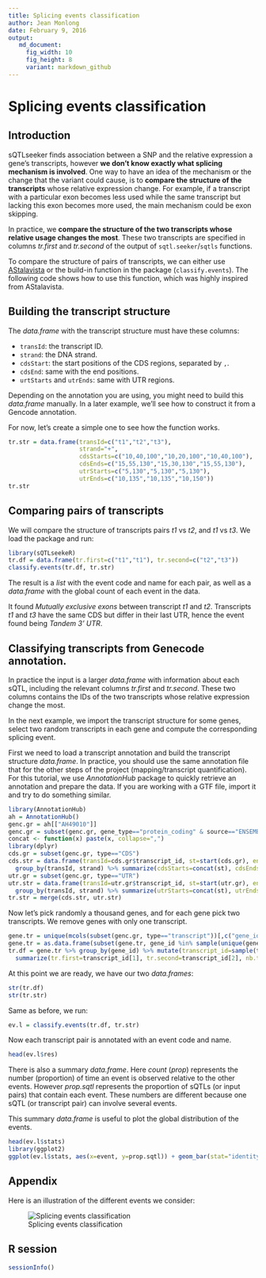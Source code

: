 ```yaml
---
title: Splicing events classification
author: Jean Monlong
date: February 9, 2016
output:
   md_document:
     fig_width: 10
     fig_height: 8
     variant: markdown_github
---
```


# Splicing events classification

## Introduction

sQTLseeker finds association between a SNP and the relative expression a gene's transcripts, however **we don't know exactly what splicing mechanism is involved**. One way to have an idea of the mechanism or the change that the variant could cause, is to **compare the structure of the transcripts** whose relative expression change. For example, if a transcript with a particular exon becomes less used while the same transcript but lacking this exon becomes more used, the main mechanism could be exon skipping.

In practice, we **compare the structure of the two transcripts whose relative usage changes the most**. These two transcripts are specified in columns *tr.first* and *tr.second* of the output of `sqtl.seeker`/`sqtls` functions.

To compare the structure of pairs of transcripts, we can either use [AStalavista](http://genome.crg.es/astalavista/) or the build-in function in the package (`classify.events`). The following code shows how to use this function, which was highly inspired from AStalavista.

## Building the transcript structure

The *data.frame* with the transcript structure must have these columns:

+ `transId`: the transcript ID.
+ `strand`: the DNA strand.
+ `cdsStart`: the start positions of the CDS regions, separated by `,`.
+ `cdsEnd`: same with the end positions.
+ `urtStarts` and `utrEnds`: same with UTR regions.

Depending on the annotation you are using, you might need to build this *data.frame* manually. In a later example, we'll see how to construct it from a Gencode annotation.

For now, let's create a simple one to see how the function works.

```r
tr.str = data.frame(transId=c("t1","t2","t3"),
                    strand="+",
                    cdsStarts=c("10,40,100","10,20,100","10,40,100"),
                    cdsEnds=c("15,55,130","15,30,130","15,55,130"),
                    utrStarts=c("5,130","5,130","5,130"),
                    utrEnds=c("10,135","10,135","10,150"))
tr.str
```

## Comparing pairs of transcripts

We will compare the structure of transcripts pairs *t1* vs *t2*, and *t1* vs *t3*. We load the package and run:

```r
library(sQTLseekeR)
tr.df = data.frame(tr.first=c("t1","t1"), tr.second=c("t2","t3"))
classify.events(tr.df, tr.str)
```

The result is a *list* with the event code and name for each pair, as well as a *data.frame* with the global count of each event in the data.

It found *Mutually exclusive exons* between transcript *t1* and *t2*. Transcripts *t1* and *t3* have the same CDS but differ in their last UTR, hence the event found being *Tandem 3' UTR*.


## Classifying transcripts from Genecode annotation.

In practice the input is a larger *data.frame* with information about each sQTL, including the relevant columns *tr.first* and *tr.second*. These two columns contains the IDs of the two transcripts whose relative expression change the most.

In the next example, we import the transcript structure for some genes, select two random transcripts in each gene and compute the corresponding splicing event.

First we need to load a transcript annotation and build the transcript structure *data.frame*. In practice, you should use the same annotation file that for the other steps of the project (mapping/transcript quantification). For this tutorial, we use *AnnotationHub* package to quickly retrieve an annotation and prepare the data. If you are working with a GTF file, import it and try to do something similar.

```r
library(AnnotationHub)
ah = AnnotationHub()
genc.gr = ah[["AH49010"]]
genc.gr = subset(genc.gr, gene_type=="protein_coding" & source=="ENSEMBL")
concat <- function(x) paste(x, collapse=",")
library(dplyr)
cds.gr = subset(genc.gr, type=="CDS")
cds.str = data.frame(transId=cds.gr$transcript_id, st=start(cds.gr), end=end(cds.gr), strand=strand(cds.gr)) %>%
  group_by(transId, strand) %>% summarize(cdsStarts=concat(st), cdsEnds=concat(end))
utr.gr = subset(genc.gr, type=="UTR")
utr.str = data.frame(transId=utr.gr$transcript_id, st=start(utr.gr), end=end(utr.gr), strand=strand(utr.gr)) %>%
  group_by(transId, strand) %>% summarize(utrStarts=concat(st), utrEnds=concat(end))
tr.str = merge(cds.str, utr.str)
```

Now let's pick randomly a thousand genes, and for each gene pick two transcripts. We remove genes with only one transcript.

```r
gene.tr = unique(mcols(subset(genc.gr, type=="transcript"))[,c("gene_id","transcript_id")])
gene.tr = as.data.frame(subset(gene.tr, gene_id %in% sample(unique(gene_id),1000)))
tr.df = gene.tr %>% group_by(gene_id) %>% mutate(transcript_id=sample(transcript_id)) %>%
  summarize(tr.first=transcript_id[1], tr.second=transcript_id[2], nb.tr=n()) %>% filter(nb.tr>1)
```

At this point we are ready, we have our two *data.frames*:

```r
str(tr.df)
str(tr.str)
```

Same as before, we run:

```r
ev.l = classify.events(tr.df, tr.str)
```

Now each transcript pair is annotated with an event code and name.

```r
head(ev.l$res)
```

There is also a summary *data.frame*. Here *count* (*prop*) represents the number (proportion) of time an event is observed relative to the other events. However *prop.sqtl* represents the proportion of sQTLs (or input pairs) that contain each event. These numbers are different because one sQTL (or transcript pair) can involve several events.

This summary *data.frame* is useful to plot the global distribution of the events.

```r
head(ev.l$stats)
library(ggplot2)
ggplot(ev.l$stats, aes(x=event, y=prop.sqtl)) + geom_bar(stat="identity") + coord_flip() + ylab("proportion of transcript pairs")
```


## Appendix

Here is an illustration of the different events we consider:

![Splicing events classification](splicingEventsClassification.png)


## R session

```r
sessionInfo()
```
